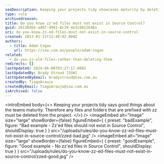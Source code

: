 ```yaml
---
seoDescription: Keeping your projects tidy showcases maturity by deleting files and folders prefixed with "zz".
type: rule
archivedreason:
title: Do you know zz'ed files must not exist in Source Control?
guid: 26130db5-a407-4941-8c39-4e3c6012b48a
uri: do-you-know-zz-ed-files-must-not-exist-in-source-control
created: 2013-01-21T12:49:02.000Z
authors:
  - title: Adam Cogan
    url: https://ssw.com.au/people/adam-cogan
related:
  - do-you-zz-old-files-rather-than-deleting-them
redirects: []
lastUpdated: 2024-06-08T03:27:17.000Z
lastUpdatedBy: Brady Stroud [SSW]
lastUpdatedByEmail: bradystroud@ssw.com.au
createdBy: TiagoAraujo
createdByEmail: TiagoAraujo@ssw.com.au
isArchived: false
---
```


<introEmbed
  body={<>
Keeping your projects tidy says good things about the teams maturity. Therefore any files and folders that are prefixed with zz must be deleted from the project.
  </>}
/>
<imageEmbed
  alt="Image"
  size="large"
  showBorder={false}
  figureEmbed={ {
    preset: "badExample",
    figure: "Bad example - Zz'ed files should not exist in Source Control",
    shouldDisplay: true
  } }
  src="/uploads/rules/do-you-know-zz-ed-files-must-not-exist-in-source-control/zzed-bad.jpg"
/>
<imageEmbed
  alt="Image"
  size="large"
  showBorder={false}
  figureEmbed={ {
    preset: "goodExample",
    figure: "Good example - No zz'ed files in Source Control",
    shouldDisplay: true
  } }
  src="/uploads/rules/do-you-know-zz-ed-files-must-not-exist-in-source-control/zzed-good.jpg"
/>
